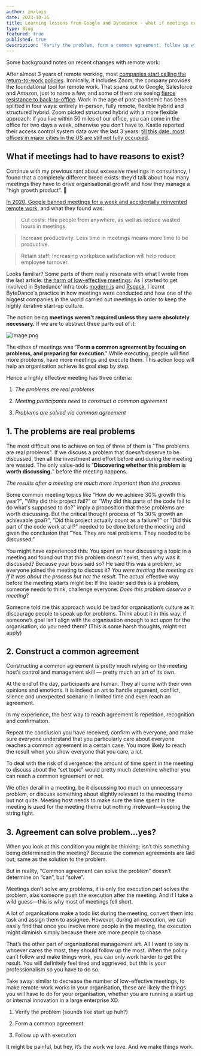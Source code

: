 ```yaml
---
author: zmzlois
date: 2023-10-16
title: Learning lessons from Google and Bytedance - what if meetings need a reason to exist?
type: Blog
featured: true
published: true
description: 'Verify the problem, form a common agreement, follow up with execution.'
---
```



Some background notes on recent changes with remote work:

After almost 3 years of remote working, most [companies start calling the return-to-work policies](https://www.fastcompany.com/90948921/what-zoom-learned-from-bringing-employees-back-to-the-office#:\~:text=%E2%80%9CIt%20didn't%20make%20sense,pollination%20of%20ideas%20and%20collaboration.%E2%80%9D). Ironically, it includes Zoom, the company provides the foundational tool for remote work. That spans out to Google, Salesforce and Amazon, just to name a few, and some of them are seeing [fierce resistance to back-to-office](https://www.nytimes.com/2023/08/07/business/zoom-return-to-office.html). Work in the age of post-pandemic has been splitted in four ways: entirely in-person, fully remote, flexible hybrid and structured hybrid. Zoom picked structured hybrid with a more flexible approach: if you live within 50 miles of our office, you can come in the office for two days a week, otherwise you don’t have to. Kastle reported their access control system data over the last 3 years: [till this date, most offices in major cities in the US are still not fully occupied](https://www.kastle.com/safety-wellness/getting-america-back-to-work/).





## What if meetings had to have reasons to exist?

Continue with my previous rant about excessive meetings in consultancy, I found that a completely different breed exists: they’d talk about how many meetings they have to drive organisational growth and how they manage a “high growth product”. 🤯

[In 2020, Google banned meetings for a week and accidentally reinvented remote work](https://www.inc.com/kelly-main/google-banned-meetings-unexpectedly-reinvented-remote-work-its-a-game-changer.html), and what they found was:

> Cut costs: Hire people from anywhere, as well as reduce wasted hours in meetings. 

> Increase productivity: Less time in meetings means more time to be productive. 

> Retain staff: Increasing workplace satisfaction will help reduce employee turnover.



Looks familiar? Some parts of them really resonate with what I wrote from the last article: [the harm of low-effective meetings](https://dev.to/zmzlois/do-they-actuall-know-what-they-are-talking-about-2ep6). As I started to get involved in Bytedance’ infra tools [modern.js](https://modernjs.dev/en) and [Rspack](https://www.rspack.dev/), I learnt ByteDance's practice in how meetings were conducted and how one of the biggest companies in the world carried out meetings in order to keep the highly iterative start-up culture.



The notion being **meetings weren't required unless they were absolutely necessary.** If we are to abstract three parts out of it:

![image.png](/meetings-reason.png)



The ethos of meetings was "**Form a common agreement by focusing on problems, and preparing for execution**." While executing, people will find more problems, have more meetings and execute them. This action loop will help an organisation achieve its goal step by step.

Hence a highly effective meeting has three criteria:

1. *The problems are real problems*

2. *Meeting participants need to construct a common agreement*

3. *Problems are solved via common agreement*



## 1\. The problems are real problems

The most difficult one to achieve on top of three of them is "The problems are real problems". If we discuss a problem that doesn't deserve to be discussed, then all the investment and effort before and during the meeting are wasted. The only value-add is "**Discovering whether this problem is** **worth discussing.**" before the meeting happens.

*The results after a meeting are much more important than the process.*

Some common meeting topics like "How do we achieve 30% growth this year?", "Why did this project fail?" or "Why did this parts of the code fail to do what's supposed to do?" imply a proposition that these problems are worth discussing. But the critical thought process of "Is 30% growth an achievable goal?", "Did this project actually count as a failure?" or "Did this part of the code work at all?" needed to be done before the meeting and given the conclusion that "Yes. They are real problems. They needed to be discussed."

You might have experienced this: You spent an hour discussing a topic in a meeting and found out that this problem doesn't exist, then why was it discussed? Because your boss said so? He said this was a problem, so everyone joined the meeting to discuss it? *You were treating the meeting as if it was about the process but not the result.* The actual effective way before the meeting starts might be: If the leader said this is a problem, someone needs to think, challenge everyone: *Does this problem deserve a meeting*?



Someone told me this approach would be bad for organisation’s culture as it discourage people to speak up for problems. Think about it in this way: if someone’s goal isn’t align with the organisation enough to act upon for the organisation, do you need them? (This is some harsh thoughts, might not apply)



## 2\. Construct a common agreement

Constructing a common agreement is pretty much relying on the meeting host’s control and management skill — pretty much an art of its own.



At the end of the day, participants are human. They all come with their own opinions and emotions. It is indeed an art to handle argument, conflict, silence and unexpected scenario in limited time and even reach an agreement.



In my experience, the best way to reach agreement is repetition, recognition and confirmation.



Repeat the conclusion you have received, confirm with everyone, and make sure everyone understand that you particularly care about everyone reaches a common agreement in a certain case. You more likely to reach the result when you show everyone that you care, a lot.



To deal with the risk of divergence: the amount of time spent in the meeting to discuss about the “set topic” would pretty much determine whether you can reach a common agreement or not.

We often derail in a meeting, be it discussing too much on unnecessary problem, or discuss something about slightly relevant to the meeting theme but not quite. Meeting host needs to make sure the time spent in the meeting is used for the meeting theme but nothing irrelevant—keeping the string tight.



## 3\. Agreement can solve problem…yes?

When you look at this condition you might be thinking: isn’t this something being determined in the meeting? Because the common agreements are laid out, same as the solution to the problem.



But in reality, “Common agreement can solve the problem” doesn’t determine on “can”, but “solve”.



Meetings don’t solve any problems, it is only the execution part solves the problem, alas someone push the execution after the meeting. And if I take a wild guess—this is why most of meetings fell short.



A lot of organisations make a todo list during the meeting, convert them into task and assign them to assignee. However, during an execution, we can easily find that once you involve more people in the meeting, the execution might diminish simply because there are more people to chase.



That’s the other part of organisational management art. All I want to say is whoever cares the most, they should follow up the most. When the policy can’t follow and make things work, you can only work harder to get the result. You will definitely feel tired and aggrieved, but this is your professionalism so you have to do so.



Take away: similar to decrease the number of low-effective meetings, to make remote-work works in your organisation, these are likely the things you will have to do for your organisation, whether you are running a start up or internal innovation in a large enterprise XD.

1. Verify the problem (sounds like start up huh?)

2. Form a common agreement

3. Follow up with execution


It might be painful, but hey, it’s the work we love. And we make things work.

